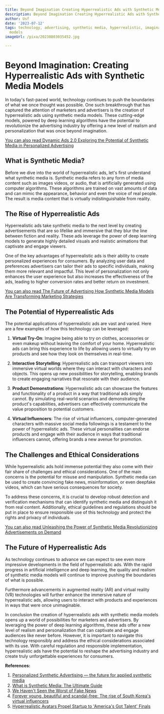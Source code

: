 ```yaml
---
title: Beyond Imagination Creating Hyperrealistic Ads with Synthetic Media Models
description: Beyond Imagination Creating Hyperrealistic Ads with Synthetic Media Models
author: Usf
date: '2023-07-12'
tags: technology, advertising, synthetic media, hyperrealistic, imagination, creativity,
  models
imageUrl: /pixa/20230803035452.jpg

---
```

# Beyond Imagination: Creating Hyperrealistic Ads with Synthetic Media  Models

In today's fast-paced world, technology continues to push the boundaries of what we once thought was possible. One such breakthrough that has captured  the attention of marketers  and advertisers is the creation of hyperrealistic ads using synthetic media models. These cutting-edge models, powered by deep learning algorithms have the potential to  revolutionize the advertising industry by offering a new level of realism and personalization that was once beyond imagination.

[You can also read Dynamic Ads 2.0 Exploring the Potential of Synthetic Media in Personalized Advertising](Dynamic%20Ads%202.0%20Exploring%20the%20Potential%20of%20Synthetic%20Media%20in%20Personalized%20Advertising)


## What is Synthetic Media?

Before  we dive into the world of hyperrealistic ads, let's  first understand what synthetic  media is. Synthetic media refers to any form of  media content such as images videos, or audio, that is  artificially  generated using computer algorithms.  These algorithms are trained on vast amounts of data and can mimic the  appearance, behavior and even the voice of real people. The result is media  content that is virtually indistinguishable from reality.

##  The Rise of Hyperrealistic Ads

Hyperrealistic ads take synthetic media to the next level by creating advertisements  that  are so lifelike and immersive  that they blur  the line  between fiction and reality.  These  ads leverage the power of deep  learning models to  generate highly detailed visuals and realistic animations that captivate and engage viewers.

One of the key advantages of  hyperrealistic  ads is their ability to create personalized experiences for consumers. By analyzing  user data and preferences advertisers can tailor their ads  to  specific individuals, making them more relevant and impactful. This level  of  personalization not only enhances the user experience but also increases the effectiveness of the ads, leading to higher conversion rates and better return on investment.

[You can also read  The Future of Advertising How Synthetic Media Models Are Transforming Marketing Strategies](The%20Future%20of%20Advertising%20How%20Synthetic%20Media%20Models%20Are%20Transforming%20Marketing%20Strategies)


## The Potential of Hyperrealistic  Ads

The potential applications of hyperrealistic ads are vast and varied. Here are a  few examples of how this technology  can be leveraged:

1. **Virtual Try-On**: Imagine being able to try on clothes,  accessories or even makeup without leaving the comfort of your  home. Hyperrealistic ads can bring this experience to life by  allowing  users  to virtually try  on products  and see how they  look on themselves in real-time.

2. **Interactive Storytelling**: Hyperrealistic ads can  transport viewers into immersive virtual worlds where they can interact with characters  and objects. This opens  up  new possibilities  for storytelling, enabling brands to create engaging narratives that resonate with their audience.

3.  **Product Demonstrations**: Hyperrealistic ads can showcase the features and functionality of a product in a way that traditional ads simply cannot. By simulating real-world scenarios and demonstrating the product's capabilities, advertisers can effectively communicate the value proposition to potential customers.

4. **Virtual Influencers**:  The rise of virtual influencers, computer-generated characters with massive social media followings is a  testament to the power of hyperrealistic ads. These virtual personalities can endorse products and engage with their audience  in ways that  traditional influencers cannot, offering brands a new avenue for promotion.

## The Challenges and Ethical Considerations

While hyperrealistic ads hold immense potential  they also come with their fair share of challenges and ethical considerations. One of the main concerns is the potential for misuse and manipulation.  Synthetic media can be used to create convincing fake news, misinformation, or even deepfake videos, which can have serious consequences for society.

To address these concerns, it is crucial to develop robust detection and verification mechanisms that can identify synthetic media and distinguish it from real content. Additionally, ethical  guidelines and regulations should be put in place to  ensure  responsible use of this technology  and protect the  rights and privacy of  individuals.

[You can also read Unleashing the Power of  Synthetic Media Revolutionizing Advertisements  on Demand](Unleashing%20the%20Power%20of%20Synthetic%20Media%20Revolutionizing%20Advertisements%20on%20Demand)


##  The Future of Hyperrealistic  Ads

As technology continues to advance we  can expect to see even more impressive developments in the field of hyperrealistic  ads. With the rapid progress in artificial intelligence and deep learning, the quality and  realism of synthetic media models  will continue to improve pushing  the boundaries of what is  possible.

Furthermore advancements in augmented reality (AR) and virtual reality (VR)  technologies  will further  enhance the immersive nature of hyperrealistic ads, allowing users to interact with products and experiences in ways that  were once unimaginable.

In  conclusion the creation of hyperrealistic ads with synthetic media models opens  up a world of possibilities for marketers and advertisers. By leveraging the power of  deep learning algorithms, these ads offer a new level of realism and personalization that can captivate and engage audiences like never before. However, it is important to navigate this technology responsibly and address the ethical considerations associated  with its use. With careful regulation and  responsible implementation, hyperrealistic ads have the potential to reshape the advertising industry and create truly  unforgettable experiences for consumers.

**References:**

1. [Personalized Synthetic Advertising — the future for applied synthetic media](https://medium.com/@lenkahamosova/personalized-synthetic-advertising-the-future-for-applied-synthetic-media-fc054c2ae19e)
2. [What is Synthetic  Media: The Ultimate Guide](https://www.thedigitalspeaker.com/what-is-synthetic-media-ultimate-guide/)
3. [We Haven't Seen the Worst of Fake News](https://www.theatlantic.com/technology/archive/2022/12/deepfake-synthetic-media-technology-rise-disinformation/672519/)
4. [Forever young, beautiful and scandal-free:  The rise of South Korea's virtual influencers](https://www.cnn.com/style/article/south-korea-virtual-influencers-beauty-social-media-intl-hnk-dst/index.html)
5. [Hyperrealistic Avatars Propel Startup to 'America's  Got Talent' Finals](http://startupsmagazine.co.uk/article-hyperrealistic-avatars-propel-startup-americas-got-talent-finals)